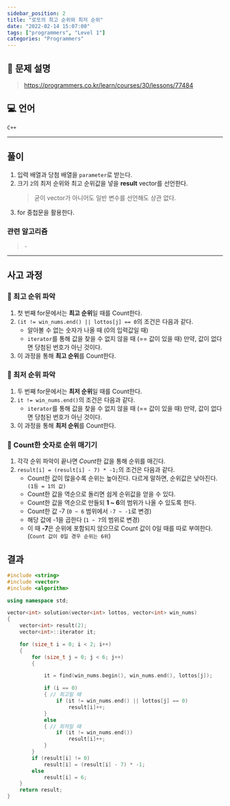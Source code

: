 ```yaml
---
sidebar_position: 2
title: "로또의 최고 순위와 최저 순위"
date: "2022-02-14 15:07:00"
tags: ["programmers", "Level 1"]
categories: "Programmers"
---
```


## 📓 문제 설명

> https://programmers.co.kr/learn/courses/30/lessons/77484

## 💻 언어

`C++`

---

## 풀이

1. 입력 배열과 당첨 배열을 `parameter`로 받는다.
2. 크기 `2`의 최저 순위와 최고 순위값을 넣을 **result** vector를 선언한다.
   > 굳이 vector가 아니어도 일반 변수를 선언해도 상관 없다.
3. for 중첩문을 활용한다.

### 관련 알고리즘

> `-`

---

## 사고 과정

### 📌 최고 순위 파악

1. 첫 번째 for문에서는 **최고 순위**일 때를 Count한다.
2. `(it != win_nums.end() || lottos[j] == 0`의 조건은 다음과 같다.
   - 알아볼 수 없는 숫자가 나올 때 (0의 입력값일 때)
   - `iterator`를 통해 값을 찾을 수 없지 않을 때 (== 값이 있을 때)
     만약, 값이 없다면 당첨된 번호가 아닌 것이다.
3. 이 과정을 통해 **최고 순위**를 Count한다.

### 📌 최저 순위 파악

1. 두 번째 for문에서는 **최저 순위**일 때를 Count한다.
2. `it != win_nums.end()`의 조건은 다음과 같다.
   - `iterator`를 통해 값을 찾을 수 없지 않을 때 (== 값이 있을 때)
     만약, 값이 없다면 당첨된 번호가 아닌 것이다.
3. 이 과정을 통해 **최저 순위**를 Count한다.

### 📌 Count한 숫자로 순위 매기기

1. 각각 순위 파악이 끝나면 *Count*한 값을 통해 순위를 매긴다.
2. `result[i] = (result[i] - 7) * -1;`의 조건은 다음과 같다.
   - Count한 값이 많을수록 순위는 높아진다. 다르게 말하면, 순위값은 낮아진다. `(1등 = 1의 값)`
   - Count한 값을 역순으로 돌리면 쉽게 순위값을 얻을 수 있다.
   - Count한 값을 역순으로 만들되 **1 ~ 6**의 범위가 나올 수 있도록 한다.
   - Count한 값 -7 (`0 ~ 6` 범위에서 `-7 ~ -1`로 변경)
   - 해당 값에 -1을 곱한다 (`1 ~ 7`의 범위로 변경)
   - 이 때 **-7**은 순위에 포함되지 않으므로 Count 값이 0일 때를 따로 부여한다. (`Count 값이 0일 경우 순위는 6위`)

## 결과

```cpp
#include <string>
#include <vector>
#include <algorithm>

using namespace std;

vector<int> solution(vector<int> lottos, vector<int> win_nums)
{
    vector<int> result(2);
    vector<int>::iterator it;

    for (size_t i = 0; i < 2; i++)
    {
        for (size_t j = 0; j < 6; j++)
        {

            it = find(win_nums.begin(), win_nums.end(), lottos[j]);

            if (i == 0)
            { // 최고일 때
                if (it != win_nums.end() || lottos[j] == 0)
                    result[i]++;
            }
            else
            { // 최저일 때
                if (it != win_nums.end())
                    result[i]++;
            }
        }
        if (result[i] != 0)
            result[i] = (result[i] - 7) * -1;
        else
            result[i] = 6;
    }
    return result;
}
```
